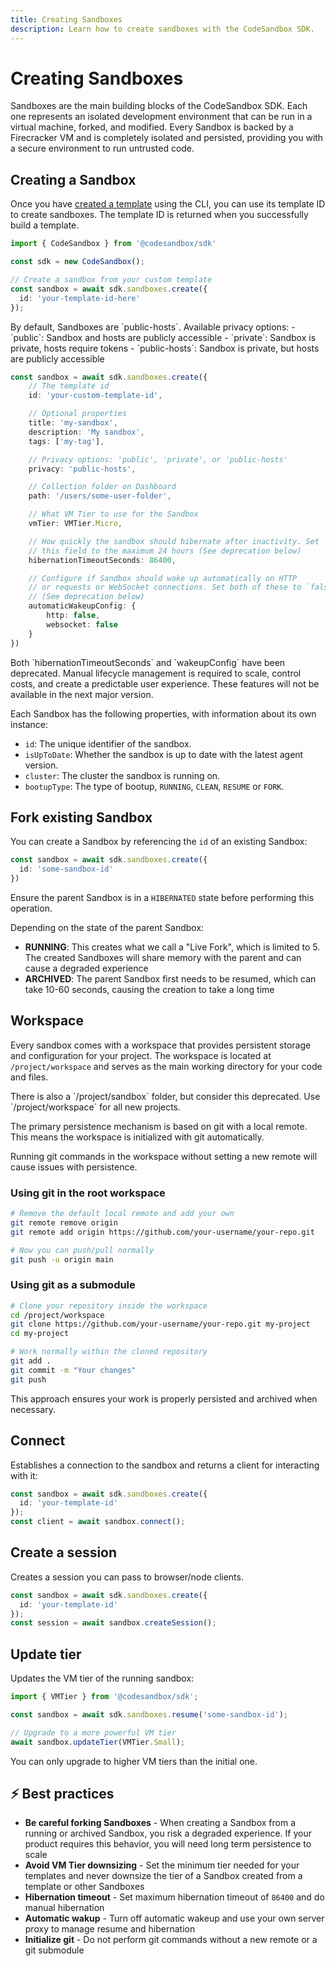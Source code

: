```yaml
---
title: Creating Sandboxes
description: Learn how to create sandboxes with the CodeSandbox SDK.
---
```



# Creating Sandboxes

Sandboxes are the main building blocks of the CodeSandbox SDK. Each one represents an isolated development environment that can be run in a virtual machine, forked, and modified. Every Sandbox is backed by a Firecracker VM and is completely isolated and persisted, providing you with a secure environment to run untrusted code.

## Creating a Sandbox

Once you have [created a template](sdk/templates) using the CLI, you can use its template ID to create sandboxes. The template ID is returned when you successfully build a template.

```ts
import { CodeSandbox } from '@codesandbox/sdk'

const sdk = new CodeSandbox();

// Create a sandbox from your custom template
const sandbox = await sdk.sandboxes.create({
  id: 'your-template-id-here'
});
```

<Callout>
By default, Sandboxes are `public-hosts`. Available privacy options:
- `public`: Sandbox and hosts are publicly accessible
- `private`: Sandbox is private, hosts require tokens 
- `public-hosts`: Sandbox is private, but hosts are publicly accessible
</Callout>

```ts
const sandbox = await sdk.sandboxes.create({
    // The template id
    id: 'your-custom-template-id',

    // Optional properties
    title: 'my-sandbox',
    description: 'My sandbox',
    tags: ['my-tag'],

    // Privacy options: 'public', 'private', or 'public-hosts'
    privacy: 'public-hosts',

    // Collection folder on Dashboard
    path: '/users/some-user-folder',

    // What VM Tier to use for the Sandbox
    vmTier: VMTier.Micro,

    // How quickly the sandbox should hibernate after inactivity. Set
    // this field to the maximum 24 hours (See deprecation below)
    hibernationTimeoutSeconds: 86400,

    // Configure if Sandbox should wake up automatically on HTTP
    // or requests or WebSocket connections. Set both of these to `false`
    // (See deprecation below)
    automaticWakeupConfig: {
        http: false,
        websocket: false
    }
})
```

<Callout type="warning">
Both `hibernationTimeoutSeconds` and `wakeupConfig` have been deprecated. Manual lifecycle management is required to scale, control costs, and create a predictable user experience. These features will not be available in the next major version.
</Callout>

Each Sandbox has the following properties, with information about its own instance:

- `id`: The unique identifier of the sandbox.
- `isUpToDate`: Whether the sandbox is up to date with the latest agent version.
- `cluster`: The cluster the sandbox is running on.
- `bootupType`: The type of bootup, `RUNNING`, `CLEAN`, `RESUME` or `FORK`.

## Fork existing Sandbox

You can create a Sandbox by referencing the `id` of an existing Sandbox:

```ts
const sandbox = await sdk.sandboxes.create({
  id: 'some-sandbox-id'
})
```

Ensure the parent Sandbox is in a `HIBERNATED` state before performing this operation.

<Callout type="warning">
Depending on the state of the parent Sandbox:

- **RUNNING**: This creates what we call a "Live Fork", which is limited to 5. The created Sandboxes will share memory with the parent and can cause a degraded experience
- **ARCHIVED**: The parent Sandbox first needs to be resumed, which can take 10-60 seconds, causing the creation to take a long time

</Callout>

## Workspace

Every sandbox comes with a workspace that provides persistent storage and configuration for your project. The workspace is located at `/project/workspace` and serves as the main working directory for your code and files.

<Callout>
There is also a `/project/sandbox` folder, but consider this deprecated. Use `/project/workspace` for all new projects.
</Callout>

The primary persistence mechanism is based on git with a local remote. This means the workspace is initialized with git automatically.

<Callout type="warning">
Running git commands in the workspace without setting a new remote will cause issues with persistence.
</Callout>

### Using git in the root workspace

```bash
# Remove the default local remote and add your own
git remote remove origin
git remote add origin https://github.com/your-username/your-repo.git

# Now you can push/pull normally
git push -u origin main
```

### Using git as a submodule

```bash
# Clone your repository inside the workspace
cd /project/workspace
git clone https://github.com/your-username/your-repo.git my-project
cd my-project

# Work normally within the cloned repository
git add .
git commit -m "Your changes"
git push
```

This approach ensures your work is properly persisted and archived when necessary.

## Connect

Establishes a connection to the sandbox and returns a client for interacting with it:

```ts
const sandbox = await sdk.sandboxes.create({
  id: 'your-template-id'
});
const client = await sandbox.connect();
```

## Create a session

Creates a session you can pass to browser/node clients.

```ts
const sandbox = await sdk.sandboxes.create({
  id: 'your-template-id'
});
const session = await sandbox.createSession();
```

## Update tier

Updates the VM tier of the running sandbox:

```ts
import { VMTier } from '@codesandbox/sdk';

const sandbox = await sdk.sandboxes.resume('some-sandbox-id');

// Upgrade to a more powerful VM tier
await sandbox.updateTier(VMTier.Small);
```

<Callout type="warning">
You can only upgrade to higher VM tiers than the initial one.
</Callout>

## ⚡ Best practices

- **Be careful forking Sandboxes** - When creating a Sandbox from a running or archived Sandbox, you risk a degraded experience. If your product requires this behavior, you will need long term persistence to scale
- **Avoid VM Tier downsizing** - Set the minimum tier needed for your templates and never downsize the tier of a Sandbox created from a template or other Sandboxes
- **Hibernation timeout** - Set maximum hibernation timeout of `86400` and do manual hibernation
- **Automatic wakup** - Turn off automatic wakeup and use your own server proxy to manage resume and hibernation
- **Initialize git** - Do not perform git commands without a new remote or a git submodule
